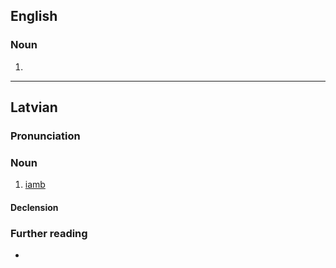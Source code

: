 ==English==

===Noun===
{{head|en|noun form}}

# {{plural of|en|jamb}}

----

==Latvian==
{{wp|lang=lv}}

===Pronunciation===
{{rfp|lv}}

===Noun===
{{lv-noun|m}}

# [[iamb]]

====Declension====
{{rfinfl|lv|noun}}

===Further reading===
* {{R:SDTV}}

{{C|lv|Poetry}}